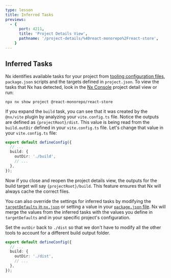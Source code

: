```yaml
---
type: lesson
title: Inferred Tasks
previews:
  - {
      port: 4211,
      title: 'Project Details View',
      pathname: '/project-details/%40react-monorepo%2Freact-store',
    }
---
```


## Inferred Tasks


<VideoLink link="https://youtu.be/gc4N7kxiA50?t=158"></VideoLink>

Nx identifies available tasks for your project from [tooling configuration files](/concepts/inferred-tasks), `package.json` scripts and the targets defined in `project.json`. To view the tasks that Nx has detected, look in the [Nx Console](/getting-started/editor-setup) project detail view or run:

```shell
npx nx show project @react-monorepo/react-store
```

If you expand the `build` task, you can see that it was created by the `@nx/vite` plugin by analyzing your `vite.config.ts` file. Notice the outputs are defined as `{projectRoot}/dist`. This value is being read from the `build.outDir` defined in your `vite.config.ts` file. Let's change that value in your `vite.config.ts` file:

```ts title="apps/react-store/vite.config.ts"
export default defineConfig({
  // ...
  build: {
    outDir: './build',
    // ...
  },
});
```

Now if you close and reopen the project details view, the outputs for the build target will say `{projectRoot}/build`. This feature ensures that Nx will always cache the correct files.

You can also override the settings for inferred tasks by modifying the [`targetDefaults` in `nx.json`](/reference/nx-json#target-defaults) or setting a value in your [`package.json` file](/reference/project-configuration). Nx will merge the values from the inferred tasks with the values you define in `targetDefaults` and in your specific project's configuration.

Set the `outDir` back to `./dist` so that we don't have to modify all the other tools to account for a different build output folder.

```ts title="apps/react-store/vite.config.ts"
export default defineConfig({
  // ...
  build: {
    outDir: './dist',
    // ...
  },
});
```
